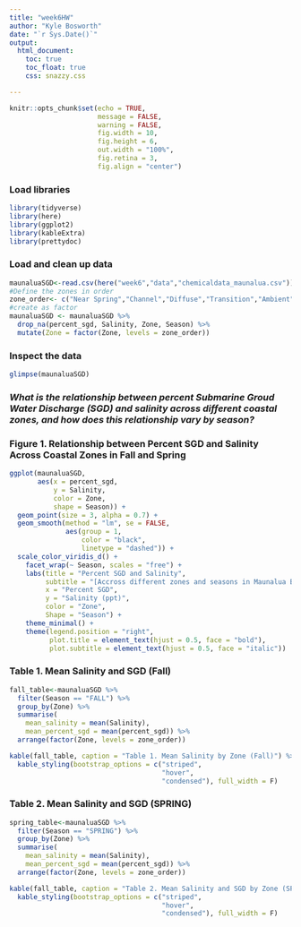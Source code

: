 ```yaml
---
title: "week6HW"
author: "Kyle Bosworth"
date: "`r Sys.Date()`"
output: 
  html_document:
    toc: true
    toc_float: true
    css: snazzy.css

---
```


```r
knitr::opts_chunk$set(echo = TRUE,
                      message = FALSE,
                      warning = FALSE,
                      fig.width = 10, 
                      fig.height = 6, 
                      out.width = "100%", 
                      fig.retina = 3,
                      fig.align = "center")
```

### Load libraries
```r
library(tidyverse)
library(here)
library(ggplot2)
library(kableExtra)
library(prettydoc)
```

### Load and clean up data
```r
maunaluaSGD<-read.csv(here("week6","data","chemicaldata_maunalua.csv"))
#Define the zones in order
zone_order<- c("Near Spring","Channel","Diffuse","Transition","Ambient","Offshore")
#create as factor
maunaluaSGD <- maunaluaSGD %>%
  drop_na(percent_sgd, Salinity, Zone, Season) %>%
  mutate(Zone = factor(Zone, levels = zone_order))
```

### Inspect the data
```r
glimpse(maunaluaSGD)
```

### _What is the relationship between percent Submarine Groud Water Discharge (SGD) and salinity across different coastal zones, and how does this relationship vary by season?_

### Figure 1. Relationship between Percent SGD and Salinity Across Coastal Zones in Fall and Spring
```r
ggplot(maunaluaSGD,
       aes(x = percent_sgd,
           y = Salinity,
           color = Zone,
           shape = Season)) + 
  geom_point(size = 3, alpha = 0.7) +
  geom_smooth(method = "lm", se = FALSE, 
              aes(group = 1, 
                  color = "black", 
                  linetype = "dashed")) +
  scale_color_viridis_d() +
    facet_wrap(~ Season, scales = "free") +
    labs(title = "Percent SGD and Salinity",
         subtitle = "[Accross different zones and seasons in Maunalua Bay]",
         x = "Percent SGD",
         y = "Salinity (ppt)",
         color = "Zone",
         Shape = "Season") +
    theme_minimal() +
    theme(legend.position = "right",
          plot.title = element_text(hjust = 0.5, face = "bold"),
          plot.subtitle = element_text(hjust = 0.5, face = "italic"))
```

### Table 1. Mean Salinity and SGD (Fall)
```r
fall_table<-maunaluaSGD %>%
  filter(Season == "FALL") %>%
  group_by(Zone) %>% 
  summarise(
    mean_salinity = mean(Salinity),
    mean_percent_sgd = mean(percent_sgd)) %>%
  arrange(factor(Zone, levels = zone_order))

kable(fall_table, caption = "Table 1. Mean Salinity by Zone (Fall)") %>%
  kable_styling(bootstrap_options = c("striped",
                                      "hover",
                                      "condensed"), full_width = F)
```

### Table 2. Mean Salinity and SGD (SPRING)
```r
spring_table<-maunaluaSGD %>%
  filter(Season == "SPRING") %>%
  group_by(Zone) %>%
  summarise(
    mean_salinity = mean(Salinity),
    mean_percent_sgd = mean(percent_sgd)) %>%
  arrange(factor(Zone, levels = zone_order))

kable(fall_table, caption = "Table 2. Mean Salinity and SGD by Zone (SPRING)") %>%
  kable_styling(bootstrap_options = c("striped", 
                                      "hover", 
                                      "condensed"), full_width = F)
```


